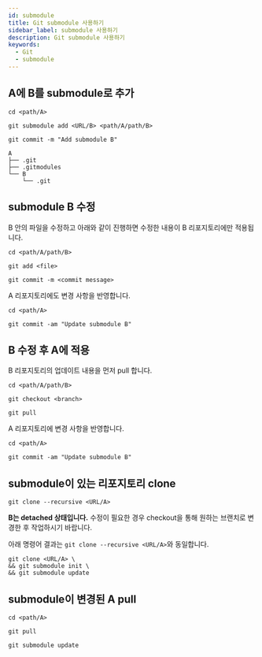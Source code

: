 ```yaml
---
id: submodule
title: Git submodule 사용하기
sidebar_label: submodule 사용하기
description: Git submodule 사용하기
keywords:
  - Git
  - submodule
---
```


## A에 B를 submodule로 추가

```shell
cd <path/A>
```

```shell
git submodule add <URL/B> <path/A/path/B>
```

```shell
git commit -m "Add submodule B"
```

```shell
A
├── .git
├── .gitmodules
└── B
    └── .git
```

## submodule B 수정

B 안의 파일을 수정하고 아래와 같이 진행하면 수정한 내용이 B 리포지토리에만 적용됩니다.

```shell
cd <path/A/path/B>
```

```shell
git add <file>
```

```shell
git commit -m <commit message>
```

A 리포지토리에도 변경 사항을 반영합니다.

```shell
cd <path/A>
```

```shell
git commit -am "Update submodule B"
```

## B 수정 후 A에 적용

B 리포지토리의 업데이트 내용을 먼저 pull 합니다.

```shell
cd <path/A/path/B>
```

```shell
git checkout <branch>
```

```shell
git pull
```

A 리포지토리에 변경 사항을 반영합니다.

```shell
cd <path/A>
```

```shell
git commit -am "Update submodule B"
```

## submodule이 있는 리포지토리 clone

```shell
git clone --recursive <URL/A>
```

**B는 detached 상태입니다.** 수정이 필요한 경우 checkout을 통해 원하는 브랜치로 변경한 후 작업하시기 바랍니다.

아래 명령어 결과는 `git clone --recursive <URL/A>`와 동일합니다.

```shell
git clone <URL/A> \
&& git submodule init \
&& git submodule update
```

## submodule이 변경된 A pull

```shell
cd <path/A>
```

```shell
git pull
```

```shell
git submodule update
```
